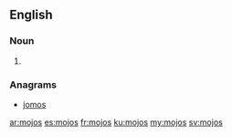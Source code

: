 ==English==

===Noun===
{{head|en|noun plural form}}

# {{plural of|mojo|lang=en}}

===Anagrams===
* [[jomos#English|jomos]]

[[ar:mojos]]
[[es:mojos]]
[[fr:mojos]]
[[ku:mojos]]
[[my:mojos]]
[[sv:mojos]]